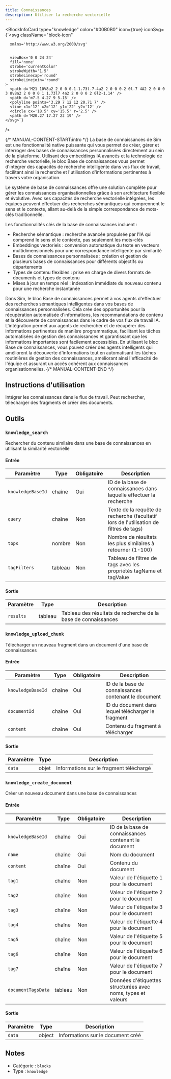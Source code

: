 ```yaml
---
title: Connaissances
description: Utiliser la recherche vectorielle
---
```



<BlockInfoCard 
  type="knowledge"
  color="#00B0B0"
  icon={true}
  iconSvg={`<svg className="block-icon"
      
      xmlns='http://www.w3.org/2000/svg'
      
      
      viewBox='0 0 24 24'
      fill='none'
      stroke='currentColor'
      strokeWidth='1.5'
      strokeLinecap='round'
      strokeLinejoin='round'
    >
      <path d='M21 10V8a2 2 0 0 0-1-1.73l-7-4a2 2 0 0 0-2 0l-7 4A2 2 0 0 0 3 8v8a2 2 0 0 0 1 1.73l7 4a2 2 0 0 0 2 0l2-1.14' />
      <path d='m7.5 4.27 9 5.15' />
      <polyline points='3.29 7 12 12 20.71 7' />
      <line x1='12' x2='12' y1='22' y2='12' />
      <circle cx='18.5' cy='15.5' r='2.5' />
      <path d='M20.27 17.27 22 19' />
    </svg>`}
/>

{/* MANUAL-CONTENT-START:intro */}
La base de connaissances de Sim est une fonctionnalité native puissante qui vous permet de créer, gérer et interroger des bases de connaissances personnalisées directement au sein de la plateforme. Utilisant des embeddings IA avancés et la technologie de recherche vectorielle, le bloc Base de connaissances vous permet d'intégrer des capacités de recherche intelligente dans vos flux de travail, facilitant ainsi la recherche et l'utilisation d'informations pertinentes à travers votre organisation.

Le système de base de connaissances offre une solution complète pour gérer les connaissances organisationnelles grâce à son architecture flexible et évolutive. Avec ses capacités de recherche vectorielle intégrées, les équipes peuvent effectuer des recherches sémantiques qui comprennent le sens et le contexte, allant au-delà de la simple correspondance de mots-clés traditionnelle.

Les fonctionnalités clés de la base de connaissances incluent :

- Recherche sémantique : recherche avancée propulsée par l'IA qui comprend le sens et le contexte, pas seulement les mots-clés
- Embeddings vectoriels : conversion automatique du texte en vecteurs multidimensionnels pour une correspondance intelligente par similarité
- Bases de connaissances personnalisées : création et gestion de plusieurs bases de connaissances pour différents objectifs ou départements
- Types de contenu flexibles : prise en charge de divers formats de documents et types de contenu
- Mises à jour en temps réel : indexation immédiate du nouveau contenu pour une recherche instantanée

Dans Sim, le bloc Base de connaissances permet à vos agents d'effectuer des recherches sémantiques intelligentes dans vos bases de connaissances personnalisées. Cela crée des opportunités pour la récupération automatisée d'informations, les recommandations de contenu et la découverte de connaissances dans le cadre de vos flux de travail IA. L'intégration permet aux agents de rechercher et de récupérer des informations pertinentes de manière programmatique, facilitant les tâches automatisées de gestion des connaissances et garantissant que les informations importantes sont facilement accessibles. En utilisant le bloc Base de connaissances, vous pouvez créer des agents intelligents qui améliorent la découverte d'informations tout en automatisant les tâches routinières de gestion des connaissances, améliorant ainsi l'efficacité de l'équipe et assurant un accès cohérent aux connaissances organisationnelles.
{/* MANUAL-CONTENT-END */}

## Instructions d'utilisation

Intégrer les connaissances dans le flux de travail. Peut rechercher, télécharger des fragments et créer des documents.

## Outils

### `knowledge_search`

Rechercher du contenu similaire dans une base de connaissances en utilisant la similarité vectorielle

#### Entrée

| Paramètre | Type | Obligatoire | Description |
| --------- | ---- | ---------- | ----------- |
| `knowledgeBaseId` | chaîne | Oui | ID de la base de connaissances dans laquelle effectuer la recherche |
| `query` | chaîne | Non | Texte de la requête de recherche \(facultatif lors de l'utilisation de filtres de tags\) |
| `topK` | nombre | Non | Nombre de résultats les plus similaires à retourner \(1-100\) |
| `tagFilters` | tableau | Non | Tableau de filtres de tags avec les propriétés tagName et tagValue |

#### Sortie

| Paramètre | Type | Description |
| --------- | ---- | ----------- |
| `results` | tableau | Tableau des résultats de recherche de la base de connaissances |

### `knowledge_upload_chunk`

Télécharger un nouveau fragment dans un document d'une base de connaissances

#### Entrée

| Paramètre | Type | Obligatoire | Description |
| --------- | ---- | ----------- | ----------- |
| `knowledgeBaseId` | chaîne | Oui | ID de la base de connaissances contenant le document |
| `documentId` | chaîne | Oui | ID du document dans lequel télécharger le fragment |
| `content` | chaîne | Oui | Contenu du fragment à télécharger |

#### Sortie

| Paramètre | Type | Description |
| --------- | ---- | ----------- |
| `data` | objet | Informations sur le fragment téléchargé |

### `knowledge_create_document`

Créer un nouveau document dans une base de connaissances

#### Entrée

| Paramètre | Type | Obligatoire | Description |
| --------- | ---- | ----------- | ----------- |
| `knowledgeBaseId` | chaîne | Oui | ID de la base de connaissances contenant le document |
| `name` | chaîne | Oui | Nom du document |
| `content` | chaîne | Oui | Contenu du document |
| `tag1` | chaîne | Non | Valeur de l'étiquette 1 pour le document |
| `tag2` | chaîne | Non | Valeur de l'étiquette 2 pour le document |
| `tag3` | chaîne | Non | Valeur de l'étiquette 3 pour le document |
| `tag4` | chaîne | Non | Valeur de l'étiquette 4 pour le document |
| `tag5` | chaîne | Non | Valeur de l'étiquette 5 pour le document |
| `tag6` | chaîne | Non | Valeur de l'étiquette 6 pour le document |
| `tag7` | chaîne | Non | Valeur de l'étiquette 7 pour le document |
| `documentTagsData` | tableau | Non | Données d'étiquettes structurées avec noms, types et valeurs |

#### Sortie

| Paramètre | Type | Description |
| --------- | ---- | ----------- |
| `data` | object | Informations sur le document créé |

## Notes

- Catégorie : `blocks`
- Type : `knowledge`
